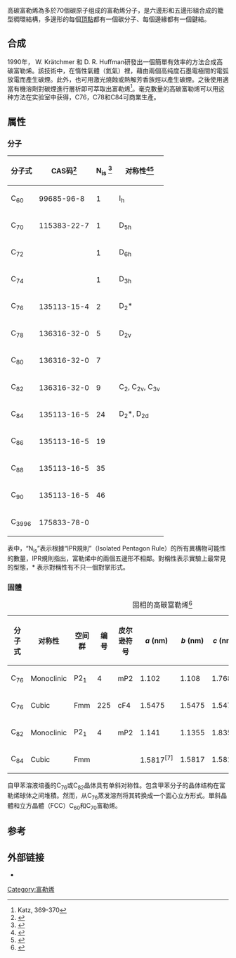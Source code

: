 {{翻譯品質不佳}}
{{纳米材料}}
高碳富勒烯為多於70個碳原子组成的富勒烯分子，是六邊形和五邊形組合成的籠型稠環結構，多邊形的每個[[頂點_(幾何)|頂點]]都有一個碳分子、每個邊緣都有一個鍵結。

==合成==
1990年， W. Krätchmer 和 D. R. Huffman研發出一個簡單有效率的方法合成高碳富勒烯。該技術中，在惰性氣體（氦氣）裡，藉由兩個高纯度石墨電極間的電弧放電而產生碳煙。此外，也可用激光燒蝕或熱解芳香族烴以產生碳煙。之後使用適當有機溶劑對碳煙進行層析即可萃取出富勒烯<ref>Katz, 369-370</ref>。毫克數量的高碳富勒烯可以用这种方法在实验室中获得，C76，C78和C84可商業生產。

==属性==

=== 分子 ===
{| class="wikitable"
!分子式
!CAS码<ref>{{Cite book|title = Purification of laboratory chemicals|last = |first = |publisher = Butterworth-Heinemann|year = |isbn = 978-1-85617-567-8|location = |pages = |author1 = W. L. F. Armarego|last2 = Christina Li Lin Chai|url = http://books.google.com/books?id=PTXyS7Yj6zUC&pg=PA214|accessdate = 26 December 2011|date = 11 May 2009}}</ref>
!N<sub>is</sub> <ref>{{Cite journal|url = |title = Structural proposals for endohedral metal-fullerene complexes|last = Manolopoulos|first = David E.|date = |journal = Chemical Physics Letters|accessdate = |doi = 10.1016/0009-2614(91)90475-O|pmid = |year = 1991|last3 = Fowler|first3 = Patrick W.|volume = 187}}</ref>
!对称性<ref>{{Cite journal|url = |title = Beyond C60: The higher fullerenes|last = Diederich|first = Francois|date = |journal = Accounts of Chemical Research|accessdate = |doi = 10.1021/ar00015a004|pmid = |year = 1992|first3 = Robert L.|last3 = Whetten|volume = 25|issue = 3}}</ref><ref>{{Cite book|title = Symmetry And Spectroscopy Of Molecules|last = K Veera Reddy|first = |publisher = New Age International|year = |isbn = 978-81-224-1142-3|location = |pages = |url = http://books.google.com/books?id=oZeFG6QDNekC&pg=PA126|accessdate = 26 December 2011|date = 1 January 1998}}</ref>
|-
|C<sub>60</sub>
|99685-96-8
|1
|I<sub>h</sub>
|-
|C<sub>70</sub>
|115383-22-7
|1
|D<sub>5h</sub>
|-
|C<sub>72</sub>
|
|1
|D<sub>6h</sub>
|-
|C<sub>74</sub>
|
|1
|D<sub>3h</sub>
|-
|C<sub>76</sub>
|135113-15-4
|2
|D<sub>2</sub>*
|-
|C<sub>78</sub>
|136316-32-0
|5
|D<sub>2v</sub>
|-
|C<sub>80</sub>
|136316-32-0
|7
|
|-
|C<sub>82</sub>
|136316-32-0
|9
|C<sub>2</sub>, C<sub>2v</sub>, C<sub>3v</sub>
|-
|C<sub>84</sub>
|135113-16-5
|24
|D<sub>2</sub>*, D<sub>2d</sub>
|-
|C<sub>86</sub>
|135113-16-5
|19
|
|-
|C<sub>88</sub>
|135113-16-5
|35
|
|-
|C<sub>90</sub>
|135113-16-5
|46
|
|-
|C<sub>3996</sub>
|175833-78-0
|
|
|}
表中，“N<sub>is</sub>”表示根據“IPR規則”（Isolated Pentagon Rule）的所有異構物可能性的數量，IPR規則指出，富勒烯中的兩個五邊形不相鄰。對稱性表示實驗上最常見的型態，* 表示對稱性有不只一個對掌形式。

=== 固體 ===
{| class="wikitable"
|+固相的高碳富勒烯<ref>{{Cite book|title = Nanostructured materials for solar energy conversion|last = Katz, E. A.|first = |publisher = Elsevier|year = 2006|isbn = 978-0-444-52844-5|location = |pages = |editor-last = Sōga, Tetsuo|chapter = Fullerene Thin Films as Photovoltaic Material|url = http://books.google.com/books?id=GmQR1tuk5IgC&pg=PA361}}</ref>
!分子式
!对称性
!空间群
!编号
!皮尔逊符号
!''a'' (nm)
!''b'' (nm)
!''c'' (nm)
!β°
!''Z''
!ρ (g/cm<sup>3</sup>)
|-
|C<sub>76</sub>
|Monoclinic
|P2<sub>1</sub>
|4
|mP2
|1.102
|1.108
|1.768
|108.10
|2
|1.48
|-
|C<sub>76</sub>
|Cubic
|Fm{{overline|3}}m 
|225
|cF4
|1.5475
|1.5475
|1.5475
|90
|4
|1.64
|-
|C<sub>82</sub>
|Monoclinic
|P2<sub>1</sub>
|4
|mP2
|1.141
|1.1355
|1.8355
|108.07
|2
|
|-
|C<sub>84</sub>
|Cubic
|Fm{{overline|3}}m 
|
|
|1.5817<sup>[7]</sup>
|1.5817
|1.5817
|90
|
|
|}
自甲苯溶液培養的C<sub>76</sub>或C<sub>82</sub>晶体具有单斜对称性。包含甲苯分子的晶体结构在富勒烯球体之间堆積。然而，从C<sub>76</sub>蒸发溶剂将其转换成一个面心立方形式。單斜晶體和立方晶體（FCC）C<sub>60</sub>和C<sub>70</sub>富勒烯。

==参考==
{{reflist}}
<references />

==外部链接==
* {{Commons category-inline|Fullerenes}}

{{Allotropes of carbon}}

[[Category:富勒烯|Category:富勒烯]]